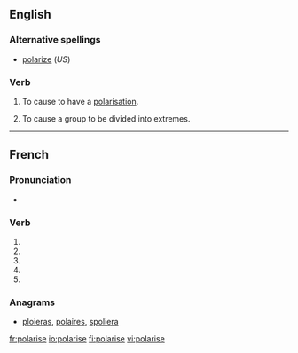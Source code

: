 {{also|polarisé}}
==English==

===Alternative spellings===
* [[polarize]] (''US'')

===Verb===
{{en-verb|polaris|ing}}

# {{transitive|British}} To cause to have a [[polarisation]].
# {{transitive|British}} To cause a group to be divided into extremes.

----

==French==

===Pronunciation===
* {{IPA|lang=fr|/pɔ.la.ʁiz/}}

===Verb===
{{fr-verb form}}

# {{conjugation of|polariser||1|s|pres|ind|lang=fr}}
# {{conjugation of|polariser||3|s|pres|ind|lang=fr}}
# {{conjugation of|polariser||1|s|pres|sub|lang=fr}}
# {{conjugation of|polariser||1|s|pres|sub|lang=fr}}
# {{conjugation of|polariser||2|s|imp|lang=fr}}

===Anagrams===
* [[ploieras#French|ploieras]], [[polaires#French|polaires]], [[spoliera#French|spoliera]]

[[fr:polarise]]
[[io:polarise]]
[[fi:polarise]]
[[vi:polarise]]